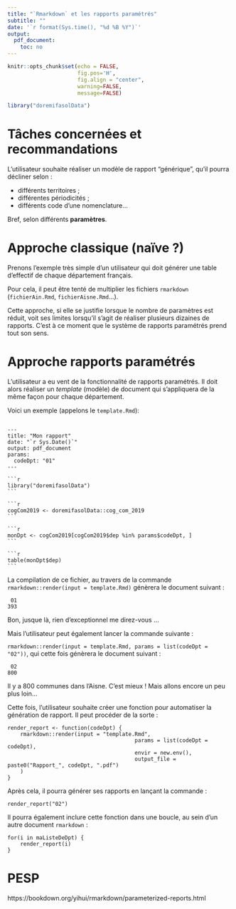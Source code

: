 ```yaml
---
title: "`Rmarkdown` et les rapports paramétrés"
subtitle: ""
date: '`r format(Sys.time(), "%d %B %Y")`'
output:
  pdf_document:
    toc: no
---
```


```r
knitr::opts_chunk$set(echo = FALSE,
                      fig.pos='H',
                      fig.align = "center",
                      warning=FALSE,
                      message=FALSE)
```

```r
library("doremifasolData")
```

# Tâches concernées et recommandations

L'utilisateur souhaite réaliser un modèle de rapport "générique", qu'il pourra décliner selon :

+ différents territoires ;
+ différentes périodicités ;
+ différents code d'une nomenclature...

Bref, selon différents **paramètres**.

# Approche classique (naïve ?)

Prenons l'exemple très simple d'un utilisateur qui doit générer une table d'effectif de chaque département français.

Pour cela, il peut être tenté de multiplier les fichiers `rmarkdown` (`fichierAin.Rmd`, `fichierAisne.Rmd`...).

Cette approche, si elle se justifie lorsque le nombre de paramètres est réduit, voit ses limites lorsqu'il s'agit de réaliser plusieurs dizaines de rapports. C'est à ce moment que le système de rapports paramétrés prend tout son sens.

# Approche rapports paramétrés

L'utilisateur a eu vent de la fonctionnalité de rapports paramétrés. Il doit alors réaliser un *template* (modèle) de document qui s'appliquera de la même façon pour chaque département.

Voici un exemple (appelons le `template.Rmd`):

~~~

---
title: "Mon rapport"
date: "`r Sys.Date()`"
output: pdf_document
params:
  codeDpt: "01"
---

```r
library("doremifasolData")
```

```r
cogCom2019 <- doremifasolData::cog_com_2019
```

```r
monDpt <- cogCom2019[cogCom2019$dep %in% params$codeDpt, ]
```

```r
table(monDpt$dep)
```
~~~

La compilation de ce fichier, au travers de la commande `rmarkdown::render(input = template.Rmd)` génèrera le document suivant :

~~~
 01
393
~~~

Bon, jusque là, rien d'exceptionnel me direz-vous ...

Mais l'utilisateur peut également lancer la commande suivante :

`rmarkdown::render(input = template.Rmd, params = list(codeDpt = "02"))`, qui cette fois génèrera le document suivant :

~~~
 02
800
~~~

Il y a 800 communes dans l'Aisne. C'est mieux ! Mais allons encore un peu plus loin...

Cette fois, l'utilisateur souhaite créer une fonction pour automatiser la génération de rapport. Il peut procéder de la sorte :

~~~
render_report <- function(codeDpt) {
	rmarkdown::render(input = "template.Rmd",
										params = list(codeDpt = codeDpt),
										envir = new.env(),
										output_file = paste0("Rapport_", codeDpt, ".pdf")
	)
}
~~~

Après cela, il pourra générer ses rapports en lançant la commande :

~~~
render_report("02")
~~~

Il pourra également inclure cette fonction dans une boucle, au sein d'un autre document `rmarkdown` :

~~~
for(i in maListeDeDpt) {
	render_report(i)
}
~~~

# PESP

https://bookdown.org/yihui/rmarkdown/parameterized-reports.html
